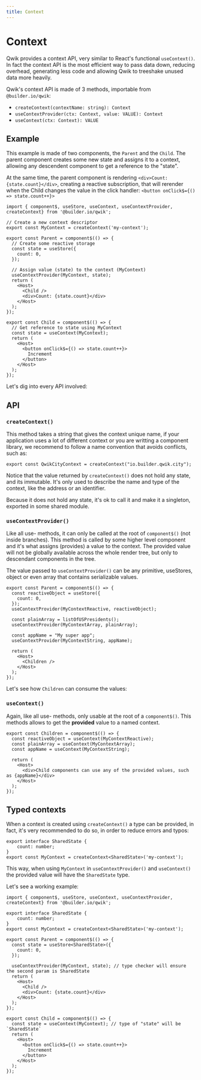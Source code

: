 ```yaml
---
title: Context
---
```


# Context

Qwik provides a context API, very similar to React's functional `useContext()`. In fact the context API is the most efficient way to pass data down, reducing overhead, generating less code and allowing Qwik to treeshake unused data more heavily.

Qwik's context API is made of 3 methods, importable from `@builder.io/qwik`:

- `createContext(contextName: string): Context`
- `useContextProvider(ctx: Context, value: VALUE): Context`
- `useContext(ctx: Context): VALUE`

## Example

This example is made of two components, the `Parent` and the `Child`. The parent component creates some new state and assigns it to a context, allowing any descendent component to get a reference to the "state".

At the same time, the parent component is rendering `<div>Count: {state.count}</div>`, creating a reactive subscription, that will rerender when the Child changes the value in the click handler: `<button onClick$={() => state.count++}>`
```tsx
import { component$, useStore, useContext, useContextProvider, createContext} from '@builder.io/qwik';

// Create a new context descriptor
export const MyContext = createContext('my-context');

export const Parent = component$(() => {
  // Create some reactive storage
  const state = useStore({
    count: 0,
  });

  // Assign value (state) to the context (MyContext)
  useContextProvider(MyContext, state);
  return (
    <Host>
      <Child />
      <div>Count: {state.count}</div>
    </Host>
  );
});

export const Child = component$(() => {
  // Get reference to state using MyContext
  const state = useContext(MyContext);
  return (
    <Host>
      <button onClick$={() => state.count++}>
        Increment
      </button>
    </Host>
  );
});
```

Let's dig into every API involved:

## API

### `createContext()`

This method takes a string that gives the context unique name, if your application uses a lot of different context or you are writting a component library, we recommend to follow a name convention that avoids conflicts, such as:

```tsx
export const QwikCityContext = createContext("io.builder.qwik.city");
```

Notice that the value returned by `createContext()` does not hold any state, and its immutable. It's only used to describe the name and type of the context, like the address or an identifier.

Because it does not hold any state, it's ok to call it and make it a singleton, exported in some shared module.

### `useContextProvider()`

Like all use- methods, it can only be called at the root of `component$()` (not inside branches). This method is called by some higher level component and it's what assigns (provides) a value to the context. The provided value will not be globally available across the whole render tree, but only to descendant components in the tree.

The value passed to `useContextProvider()` can be any primitive, useStores, object or even array that contains serializable values.

```tsx
export const Parent = component$(() => {
  const reactiveObject = useStore({
    count: 0,
  });
  useContextProvider(MyContextReactive, reactiveObject);

  const plainArray = listOfUSPresidents();
  useContextProvider(MyContextArray, plainArray);

  const appName = "My super app";
  useContextProvider(MyContextString, appName);

  return (
    <Host>
      <Children />
    </Host>
  );
});
```

Let's see how `Children` can consume the values:

### `useContext()`

Again, like all use- methods, only usable at the root of a `component$()`. This methods allows to get the **provided** value to a named context.


```tsx
export const Children = component$(() => {
  const reactiveObject = useContext(MyContextReactive);
  const plainArray = useContext(MyContextArray);
  const appName = useContext(MyContextString);

  return (
    <Host>
      <div>Child components can use any of the provided values, such as {appName}</div>
    </Host>
  );
});
```

## Typed contexts 

When a context is created using `createContext()` a type can be provided, in fact, it's very recommended to do so, in order to reduce errors and typos:

```tsx
export interface SharedState {
    count: number;
}
export const MyContext = createContext<SharedState>('my-context');
```

This way, when using `MyContext` in `useContextProvider()` and `useContext()` the provided value will have the `SharedState` type.

Let's see a working example:

```tsx
import { component$, useStore, useContext, useContextProvider, createContext} from '@builder.io/qwik';

export interface SharedState {
    count: number;
}
export const MyContext = createContext<SharedState>('my-context');

export const Parent = component$(() => {
  const state = useStore<SharedState>({
    count: 0,
  });

  useContextProvider(MyContext, state); // type checker will ensure the second param is SharedState
  return (
    <Host>
      <Child />
      <div>Count: {state.count}</div>
    </Host>
  );
});

export const Child = component$(() => {
  const state = useContext(MyContext); // type of "state" will be `SharedState`
  return (
    <Host>
      <button onClick$={() => state.count++}>
        Increment
      </button>
    </Host>
  );
});
```

